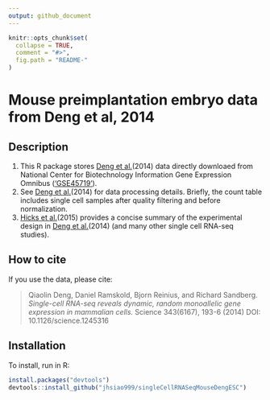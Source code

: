 ```yaml
---
output: github_document
---
```


<!-- README.md is generated from README.Rmd. Please edit that file -->

```r
knitr::opts_chunk$set(
  collapse = TRUE,
  comment = "#>",
  fig.path = "README-"
)
```

# Mouse preimplantation embryo data from Deng et al, 2014


## Description

1. This R package stores [Deng et al.](http://science.sciencemag.org/content/343/6167/193.full)(2014) data directly downloaed from National Center for Biotechnology Information Gene Expression Omnibus (['GSE45719'](https://www.ncbi.nlm.nih.gov/geo/query/acc.cgi?acc=GSE45719)).
2. See [Deng et al.](http://science.sciencemag.org/content/343/6167/193.full)(2014) for data processing details. Briefly, the count table includes single cell samples after quality filtering and before normalization. 
3. [Hicks et al.](http://www.biorxiv.org/content/early/2015/08/25/025528)(2015) provides a concise summary of the experimental design in [Deng et al.](http://science.sciencemag.org/content/343/6167/193.full)(2014) (and many other single cell RNA-seq studies).


## How to cite

If you use the data, please cite:

> Qiaolin Deng, Daniel Ramskold, Bjorn Reinius, and Richard Sandberg. *Single-cell RNA-seq reveals dynamic, random monoallelic gene expression in mammalian cells.* Science 343(6167), 193-6 (2014) DOI: 10.1126/science.1245316


## Installation
To install, run in R:

```r
install.packages("devtools")
devtools::install_github("jhsiao999/singleCellRNASeqMouseDengESC")
```


